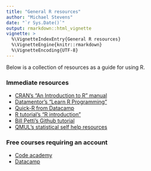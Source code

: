 ```yaml
---
title: "General R resources"
author: "Michael Stevens"
date: "`r Sys.Date()`"
output: rmarkdown::html_vignette
vignette: >
  %\VignetteIndexEntry{General R resources}
  %\VignetteEngine{knitr::rmarkdown}
  %\VignetteEncoding{UTF-8}
---
```


Below is a collection of resources as a guide for using R. 

### Immediate resources

* [CRAN's "An Introduction to R" manual](https://cran.r-project.org/doc/manuals/r-release/R-intro.pdf)
* [Datamentor's "Learn R Programming"](https://www.datamentor.io/r-programming/#:~:text=R%20is%20a%20programming%20language,analyze%2C%20visualize%20and%20present%20data.)
* [Quick-R from Datacamp](https://www.statmethods.net/r-tutorial/index.html)
* [R tutorial's "R introduction"](http://www.r-tutor.com/r-introduction)
* [Bill Petti's Github tutorial](https://billpetti.github.io/Crash_course_in_R/)
* [QMUL's statistical self help resources](https://qmplus.qmul.ac.uk/course/view.php?id=13492)

### Free courses requiring an account

* [Code academy](https://www.codecademy.com/learn/learn-r)
* [Datacamp](https://www.datacamp.com/courses/free-introduction-to-r)
